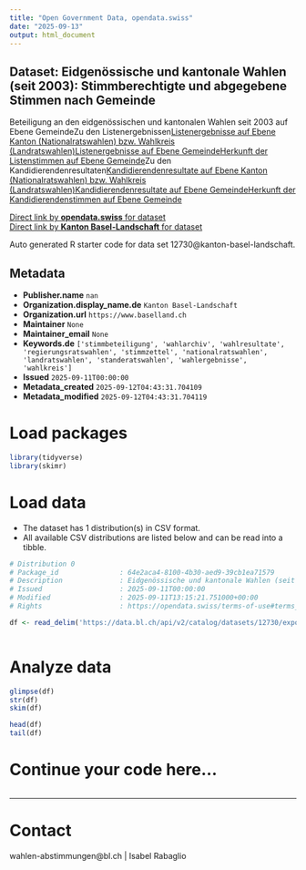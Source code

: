 ```yaml
---
title: "Open Government Data, opendata.swiss"
date: "2025-09-13"
output: html_document
---
```


## Dataset: Eidgenössische und kantonale Wahlen (seit 2003): Stimmberechtigte und abgegebene Stimmen nach Gemeinde

Beteiligung an den eidgenössischen und kantonalen Wahlen seit 2003 auf Ebene GemeindeZu den Listenergebnissen[Listenergebnisse auf Ebene Kanton (Nationalratswahlen) bzw. Wahlkreis (Landratswahlen)](https://data.bl.ch/explore/dataset/12740)[Listenergebnisse auf Ebene Gemeinde](https://data.bl.ch/explore/dataset/12750)[Herkunft der Listenstimmen auf Ebene Gemeinde](https://data.bl.ch/explore/dataset/12760)Zu den Kandidierendenresultaten[Kandidierendenresultate auf Ebene Kanton (Nationalratswahlen) bzw. Wahlkreis (Landratswahlen)](https://data.bl.ch/explore/dataset/12770)[Kandidierendenresultate auf Ebene Gemeinde](https://data.bl.ch/explore/dataset/12780)[Herkunft der Kandidierendenstimmen auf Ebene Gemeinde](https://data.bl.ch/explore/dataset/12790)

[Direct link by **opendata.swiss** for dataset](https://opendata.swiss/de/dataset/eidgenossische-und-kantonale-wahlen-seit-2003-stimmberechtigte-und-abgegebene-stimmen-nach-geme)<br>
[Direct link by **Kanton Basel-Landschaft** for dataset](https://data.bl.ch/explore/dataset/12730/)

Auto generated R starter code for data set 12730@kanton-basel-landschaft.

## Metadata

- **Publisher.name** `nan`
- **Organization.display_name.de** `Kanton Basel-Landschaft`
- **Organization.url** `https://www.baselland.ch`
- **Maintainer** `None`
- **Maintainer_email** `None`
- **Keywords.de** `['stimmbeteiligung', 'wahlarchiv', 'wahlresultate', 'regierungsratswahlen', 'stimmzettel', 'nationalratswahlen', 'landratswahlen', 'standeratswahlen', 'wahlergebnisse', 'wahlkreis']`
- **Issued** `2025-09-11T00:00:00`
- **Metadata_created** `2025-09-12T04:43:31.704109`
- **Metadata_modified** `2025-09-12T04:43:31.704119`


# Load packages

```r

library(tidyverse)
library(skimr)

```

# Load data

-   The dataset has 1 distribution(s) in CSV format.
-   All available CSV distributions are listed below and can be read into a tibble.

```r

# Distribution 0
# Package_id               : 64e2aca4-8100-4b30-aed9-39cb1ea71579
# Description              : Eidgenössische und kantonale Wahlen (seit 2003): Stimmberechtigte und abgegebene Stimmen nach Gemeinde (csv)
# Issued                   : 2025-09-11T00:00:00
# Modified                 : 2025-09-11T13:15:21.751000+00:00
# Rights                   : https://opendata.swiss/terms-of-use#terms_by

df <- read_delim('https://data.bl.ch/api/v2/catalog/datasets/12730/exports/csv?use_labels=true')



```

# Analyze data

```r

glimpse(df)
str(df)
skim(df)

head(df)
tail(df)

```

# Continue your code here...

```r

```

------------------------------------------------------------------------

# Contact

wahlen-abstimmungen@bl.ch | Isabel Rabaglio
